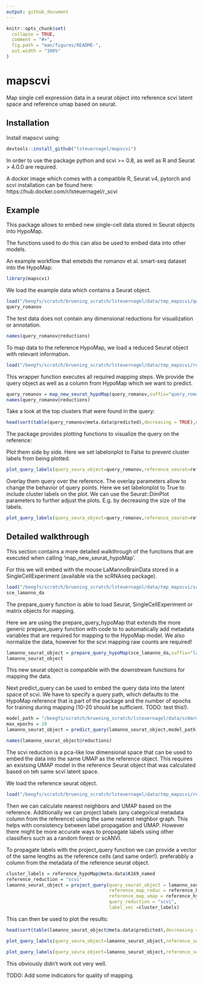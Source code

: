 ```yaml
---
output: github_document
---
```


<!-- README.md is generated from README.Rmd. Please edit that file -->

```r
knitr::opts_chunk$set(
  collapse = TRUE,
  comment = "#>",
  fig.path = "man/figures/README-",
  out.width = "100%"
)
```

# mapscvi

<!-- badges: start -->
<!-- badges: end -->

Map single cell expression data in a seurat object into reference scvi latent space and reference umap based on seurat.

## Installation

Install mapscvi using:

``` r
devtools::install_github("lsteuernagel/mapscvi")
```

In order to use the package python and scvi >= 0.8, as well as R and Seurat > 4.0.0 are required.

A docker image which comes with a compatible R, Seurat v4, pytorch and scvi installation can be found here: https://hub.docker.com/r/lsteuernagel/r_scvi 

## Example

This package allows to embed new single-cell data stored in Seurat objects into HypoMap.

The functions used to do this can also be used to embed data into other models.

An example workflow that emebds the romanov et al. smart-seq dataset into the HypoMap:

```r
library(mapscvi)
```

We load the example data which contains a Seurat object.

```r
load("/beegfs/scratch/bruening_scratch/lsteuernagel/data/tmp_mapscvi/query_romanov_object.RData")
query_romanov
```

The test data does not contain any dimensional reductions for visualization or annotation.

```r
names(query_romanov@reductions)
```

To map data to the reference HypoMap, we load a reduced Seurat object with relevant information.

```r
load("/beegfs/scratch/bruening_scratch/lsteuernagel/data/tmp_mapscvi/reference_hypoMap.RData")
```


This wrapper function executes all required mapping steps. We provide the query object as well as a column from HypoMap which we want to predict.

```r
query_romanov = map_new_seurat_hypoMap(query_romanov,suffix="query_romanov",label_col="K169_named",max_epochs=20,reference_seurat=reference_hypoMap)
names(query_romanov@reductions)
```

Take a look at the top clusters that were found in the query:

```r
head(sort(table(query_romanov@meta.data$predicted),decreasing = TRUE),n = 10)
```
The package provides plotting functions to visualize the query on the reference:

Plot them side by side. Here we set labelonplot to False to prevent cluster labels from being plotted.

```r
plot_query_labels(query_seura_object=query_romanov,reference_seurat=reference_hypoMap,label_col="K169_named",overlay = FALSE,labelonplot = FALSE)
```

Overlay them query over the reference. The overlay parameters allow to change the behavior of query points. Here we set labelonplot to True to include cluster labels on the plot. We can use the Seurat::DimPlot parameters to further adjust the plots. E.g. by decreasing the size of the labels.

```r
plot_query_labels(query_seura_object=query_romanov,reference_seurat=reference_hypoMap,label_col="K169_named",overlay = TRUE,overlay_pt_size = 0.4,labelonplot = TRUE,label.size=1)
```

## Detailed walkthrough

This section contains a more detailed walkthrough of the functions that are executed when calling 'map_new_seurat_hypoMap'.

For this we will embed with the mouse LaMannoBrainData stored in a SingleCellExperiment (available via the scRNAseq package).

```r
load("/beegfs/scratch/bruening_scratch/lsteuernagel/data/tmp_mapscvi/sce_lamanno_da.RData")
sce_lamanno_da
```
The prepare_query function is able to load Seurat, SingleCellExperiment or matrix objects for mapping.

Here we are using the prepare_query_hypoMap that extends the more generic prepare_query function with code to to automatically add metadata variables that are required for mapping to the HypoMap model. We also normalize the data, however for the scvi mapping raw counts are required!

```r
lamanno_seurat_object = prepare_query_hypoMap(sce_lamanno_da,suffix="lamanno_da",normalize=TRUE)
lamanno_seurat_object
```

This new seurat object is compatible with the downstream functions for mapping the data.

Next predict_query can be used to embed the query data into the latent space of scvi. We have to specify a query path, which defaults to the HypoMap reference that is part of the package and the number of epochs for training during mapping (10-20 should be sufficient. TODO: test this!).

```r
model_path = "/beegfs/scratch/bruening_scratch/lsteuernagel/data/scHarmonize/hypothalamusMapNeurons_v4/harmonization_results/hypothalamus_neurons_reference/hypothalamus_neurons_reference_model/"
max_epochs = 20
lamanno_seurat_object = predict_query(lamanno_seurat_object,model_path,max_epochs = max_epochs)
```

```r
names(lamanno_seurat_object@reductions)
```

The scvi reduction is a pca-like low dimensional space that can be used to embed the data into the same UMAP as the reference object. This requires an existsing UMAP model in the reference Seurat object that was calculated based on teh same scvi latent space.

We load the reference seurat object.

```r
load("/beegfs/scratch/bruening_scratch/lsteuernagel/data/tmp_mapscvi/reference_hypoMap.RData")
```

Then we can calculate nearest neighbors and UMAP based on the reference. Additionally we can project labels (any categorical metadata column from the reference) using the same nearest neighbor graph. This helps with consistency between label propagation and UMAP. However there might be more accurate ways to propagate labels using other classifiers such as a random forest or scANVI.

To propagate labels with the project_query function we can provide a vector of the same lengths as the reference cells (and same order!). preferabbly a column from the metadata of the reference seurat object.

```r
cluster_labels = reference_hypoMap@meta.data$K169_named
reference_reduction = "scvi"
lamanno_seurat_object = project_query(query_seurat_object = lamanno_seurat_object,
                                      reference_map_reduc = reference_hypoMap@reductions[[reference_reduction]],
                                      reference_map_umap = reference_hypoMap@reductions[[paste0("umap_",reference_reduction)]],
                                      query_reduction = "scvi",
                                      label_vec =cluster_labels)
```

This can then be used to plot the results:

```r
head(sort(table(lamanno_seurat_object@meta.data$predicted),decreasing = TRUE),n = 10)
```

```r
plot_query_labels(query_seura_object=lamanno_seurat_object,reference_seurat=reference_hypoMap,label_col="K169_named",overlay = FALSE,labelonplot = FALSE)
```
```r
plot_query_labels(query_seura_object=lamanno_seurat_object,reference_seurat=reference_hypoMap,label_col="K169_named",overlay = TRUE,overlay_pt_size = 0.4,labelonplot = TRUE,label.size=1)
```

This obviously didn't work out very well.

TODO: Add some indicators for quality of mapping.




